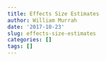 ```yaml
---
title: Effects Size Estimates
author: William Murrah
date: '2017-10-23'
slug: effects-size-estimates
categories: []
tags: []
---
```


